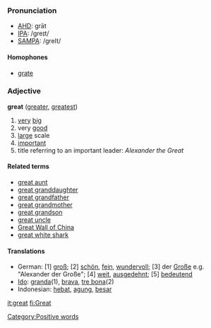 ===Pronunciation===
*[[w:AHD|AHD]]: grāt
*[[w:IPA|IPA]]: /greɪt/
*[[w:SAMPA|SAMPA]]: /greIt/
====Homophones====
*[[grate]]

===Adjective===
'''great''' ([[greater]], [[greatest]])

# [[very]] [[big]]
# very [[good]]
# [[large]] scale
# [[important]]
# title referring to an important leader: ''Alexander the Great''

====Related terms====
*[[great aunt]]
*[[great granddaughter]]
*[[great grandfather]]
*[[great grandmother]]
*[[great grandson]]
*[[great uncle]]
*[[Great Wall of China]]
*[[great white shark]]

====Translations====
*German: [1] [[groß]]; [2] [[schön]], [[fein]], [[wundervoll]]; [3] der [[Große]] e.g. "Alexander der Große"; [4] [[weit]], [[ausgedehnt]]; [5] [[bedeutend]]
*[[Ido]]: [[granda]](1), [[brava]], [[tre bona]](2)
*Indonesian: [[hebat]], [[agung]], [[besar]]

[[Category:Positive words]]

[[it:great]]
[[fi:Great]]